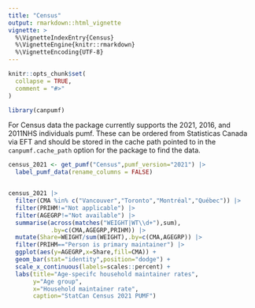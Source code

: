 ```yaml
---
title: "Census"
output: rmarkdown::html_vignette
vignette: >
  %\VignetteIndexEntry{Census}
  %\VignetteEngine{knitr::rmarkdown}
  %\VignetteEncoding{UTF-8}
---
```


```r
knitr::opts_chunk$set(
  collapse = TRUE,
  comment = "#>"
)
```

```r
library(canpumf)
```

For Census data the package currently supports the 2021, 2016, and 2011NHS individuals pumf. These can be ordered from Statisticas Canada via EFT and should be stored in the cache path pointed to in the `canpumf.cache_path` option for the package to find the data.

```r
census_2021 <- get_pumf("Census",pumf_version="2021") |>
  label_pumf_data(rename_columns = FALSE)


census_2021 |>
  filter(CMA %in% c("Vancouver","Toronto","Montréal","Québec")) |>
  filter(PRIHM!="Not applicable") |>
  filter(AGEGRP!="Not available") |>
  summarise(across(matches("WEIGHT|WT\\d+"),sum),
            .by=c(CMA,AGEGRP,PRIHM)) |>
  mutate(Share=WEIGHT/sum(WEIGHT),.by=c(CMA,AGEGRP)) |>
  filter(PRIHM=="Person is primary maintainer") |>
  ggplot(aes(y=AGEGRP,x=Share,fill=CMA)) +
  geom_bar(stat="identity",position="dodge") +
  scale_x_continuous(labels=scales::percent) +
  labs(title="Age-specifc household maintainer rates",
       y="Age group",
       x="Household maintainer rate",
       caption="StatCan Census 2021 PUMF") 
```
